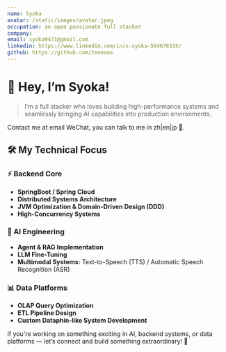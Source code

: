 ```yaml
---
name: Syoka
avatar: /static/images/avatar.jpeg
occupation: an open passionate full stacker
company:
email: syoka9471@gmail.com
linkedin: https://www.linkedin.com/in/x-syoka-564678315/
github: https://github.com/teneous
---
```


# 👋 Hey, I’m Syoka!

> I’m a full stacker who loves building high-performance systems and seamlessly bringing AI capabilities into production environments.

Contact me at email WeChat, you can talk to me in zh|en|jp 👀.

## 🛠️ My Technical Focus

### ⚡ Backend Core

- **SpringBoot / Spring Cloud**
- **Distributed Systems Architecture**
- **JVM Optimization & Domain-Driven Design (DDD)**
- **High-Concurrency Systems**

### 🧠 AI Engineering

- **Agent & RAG Implementation**
- **LLM Fine-Tuning**
- **Multimodal Systems:** Text-to-Speech (TTS) / Automatic Speech Recognition (ASR)

### 📊 Data Platforms

- **OLAP Query Optimization**
- **ETL Pipeline Design**
- **Custom Dataphin-like System Development**

If you're working on something exciting in AI, backend systems, or data platforms — let’s connect and build something extraordinary! 🚀

```

```
